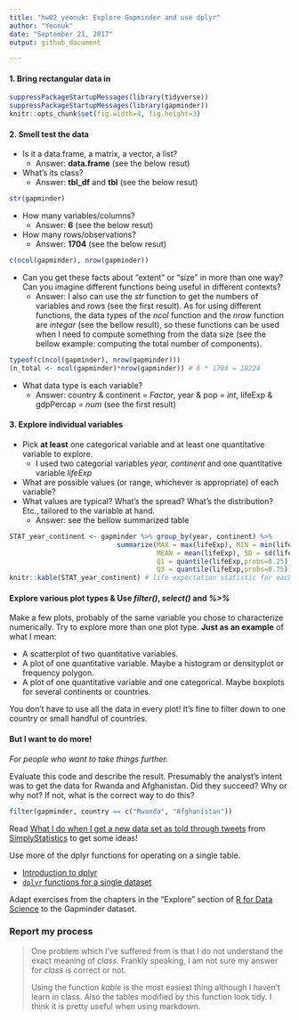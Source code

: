 ```yaml
---
title: "hw02_yeonuk: Explore Gapminder and use dplyr"
author: "Yeonuk"
date: "September 21, 2017"
output: github_document

---
```


#### 1. Bring rectangular data in

```r
suppressPackageStartupMessages(library(tidyverse)) 
suppressPackageStartupMessages(library(gapminder))
knitr::opts_chunk$set(fig.width=4, fig.height=3)
```


#### 2. Smell test the data

- Is it a data.frame, a matrix, a vector, a list?
    + Answer: **data.frame** (see the below resut)

- What’s its class?
    + Answer: **tbl_df** and **tbl** (see the below resut)

```r
str(gapminder)
```

- How many variables/columns?
    + Answer: **6** (see the below resut)
- How many rows/observations?
    + Answer: **1704** (see the below resut)

```r
c(ncol(gapminder), nrow(gapminder))
```

- Can you get these facts about “extent” or “size” in more than one way? Can you imagine different functions being useful in different contexts?
    + Answer: I also can use the *str* function to get the numbers of variables and rows (see the first result). As for using different functions, the data types of the *ncol* function and the *nrow* function are *integar* (see the bellow result), so these functions can be used when I need to compute something from the data size (see the bellow example: computing the total number of components).

```r
typeof(c(ncol(gapminder), nrow(gapminder)))
(n_total <- ncol(gapminder)*nrow(gapminder)) # 6 * 1704 = 10224
```

- What data type is each variable?
    + Answer: country & continent = *Factor*,   year & pop = *int*,  lifeExp & gdpPercap  = *num* (see the first result) 


#### 3. Explore individual variables

- Pick __at least__ one categorical variable and at least one quantitative variable to explore.
    + I used two categorial variables *year, continent* and one quantitative variable *lifeExp*
  
- What are possible values (or range, whichever is appropriate) of each variable?
- What values are typical? What's the spread? What's the distribution? Etc., tailored to the variable at hand.
    + Answer: see the bellow summarized table
  
```r
STAT_year_continent <- gapminder %>% group_by(year, continent) %>%
                           summarize(MAX = max(lifeExp), MIN = min(lifeExp), 
                                     MEAN = mean(lifeExp), SD = sd(lifeExp), 
                                     Q1 = quantile(lifeExp,probs=0.25), Q2 = quantile(lifeExp,probs=0.5),
                                     Q3 = quantile(lifeExp,probs=0.75))
knitr::kable(STAT_year_continent) # life expectation statistic for each year and continent
```


#### Explore various plot types & Use *filter()*, *select()* and *%>%*

Make a few plots, probably of the same variable you chose to characterize numerically. Try to explore more than one plot type. **Just as an example** of what I mean:

  * A scatterplot of two quantitative variables.
  * A plot of one quantitative variable. Maybe a histogram or densityplot or frequency polygon.
  * A plot of one quantitative variable and one categorical. Maybe boxplots for several continents or countries.

You don't have to use all the data in every plot! It's fine to filter down to one country or small handful of countries.


#### But I want to do more!

*For people who want to take things further.*

Evaluate this code and describe the result. Presumably the analyst's intent was to get the data for Rwanda and Afghanistan. Did they succeed? Why or why not? If not, what is the correct way to do this?

```r
filter(gapminder, country == c("Rwanda", "Afghanistan"))
```

Read [What I do when I get a new data set as told through tweets](http://simplystatistics.org/2014/06/13/what-i-do-when-i-get-a-new-data-set-as-told-through-tweets/) from [SimplyStatistics](http://simplystatistics.org) to get some ideas!


Use more of the dplyr functions for operating on a single table.

  * [Introduction to dplyr](block009_dplyr-intro.html)
  * [`dplyr` functions for a single dataset](block010_dplyr-end-single-table.html)

Adapt exercises from the chapters in the "Explore" section of [R for Data Science](http://r4ds.had.co.nz) to the Gapminder dataset.
 


### Report my process

> 
> One problem which I've suffered from is that I do not understand the exact meaning of *class*. Frankly speaking, I am not sure my answer for *class* is correct or not. 
> 
> Using the function *kable* is the most easiest thing although I haven't learn in class. Also the tables modified by this function look tidy. I think it is pretty useful when using markdown.
> 

